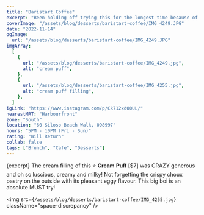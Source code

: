 ```yaml
---
title: "Baristart Coffee"
excerpt: "Been holding off trying this for the longest time because of the long queues  at their tanjong pagar outlet but boy was I missing out."
coverImage: "/assets/blog/desserts/baristart-coffee/IMG_4249.JPG"
date: "2022-11-14"
ogImage:
  url: "/assets/blog/desserts/baristart-coffee/IMG_4249.JPG"
imgArray:
  [
    {
      url: "/assets/blog/desserts/baristart-coffee/IMG_4249.jpg",
      alt: "cream puff",
    },
    {
      url: "/assets/blog/desserts/baristart-coffee/IMG_4255.jpg",
      alt: "cream puff filling",
    },
  ]
igLink: "https://www.instagram.com/p/Ck712xdO0UL/"
nearestMRT: "Harbourfront"
zone: "South"
location: "60 Siloso Beach Walk, 098997"
hours: "5PM - 10PM (Fri - Sun)"
rating: "Will Return"
collab: false
tags: ["Brunch", "Cafe", "Desserts"]
---
```


{excerpt} The cream filling of this ⭐️ 𝐂𝐫𝐞𝐚𝐦 𝐏𝐮𝐟𝐟 [$7] was CRAZY generous and oh so luscious, creamy and milky! Not forgetting the crispy choux pastry on the outside with its pleasant eggy flavour. This big boi is an absolute MUST try!

<img
  src={`/assets/blog/desserts/baristart-coffee/IMG_4255.jpg`}
  className="space-discrepancy"
/>
